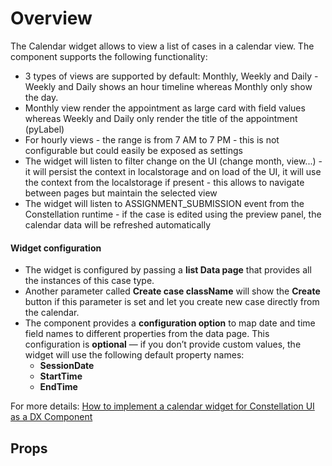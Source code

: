 
<Meta of={DemoStories} />

# Overview

The Calendar widget allows to view a list of cases in a calendar view. The component supports the following functionality:

- 3 types of views are supported by default: Monthly, Weekly and Daily - Weekly and Daily shows an hour timeline whereas Monthly only show the day.
- Monthly view render the appointment as large card with field values whereas Weekly and Daily only render the title of the appointment (pyLabel)
- For hourly views - the range is from 7 AM to 7 PM - this is not configurable but could easily be exposed as settings
- The widget will listen to filter change on the UI (change month, view...) - it will persist the context in localstorage and on load of the UI, it will use the context from the localstorage if present - this allows to navigate between pages but maintain the selected view
- The widget will listen to ASSIGNMENT_SUBMISSION event from the Constellation runtime - if the case is edited using the preview panel, the calendar data will be refreshed automatically

#### Widget configuration

- The widget is configured by passing a **list Data page** that provides all the instances of this case type.
- Another parameter called **Create case className** will show the **Create** button if this parameter is set and let you create new case directly from the calendar.
- The component provides a **configuration option** to map date and time field names to different properties from the data page.
This configuration is **optional** — if you don’t provide custom values, the widget will use the following default property names:
  - **SessionDate**  
  - **StartTime**
  - **EndTime**

For more details: [How to implement a calendar widget for Constellation UI as a DX Component](https://support.pega.com/discussion/how-implement-calendar-widget-constellation-ui-dx-component)

<Primary />

## Props

<Controls />
